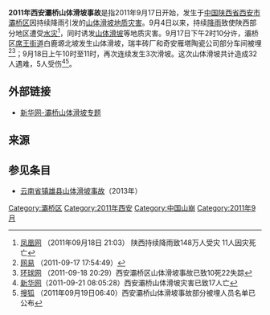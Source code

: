 '''2011年西安灞桥山体滑坡事故'''是指2011年9月17日开始，发生于[[中华人民共和国|中国]][[陕西省|陕西省]][[西安市|西安市]][[灞桥区|灞桥区]]因持续降雨引发的[[山体滑坡|山体滑坡]][[天灾|地质灾害]]。9月4日以来，持续[[降雨|降雨]]致使陕西部分地区遭受[[水灾|水灾]]<ref>[http://news.ifeng.com/mainland/detail_2011_09/18/9280212_0.shtml 凤凰网] {{Wayback|url=http://news.ifeng.com/mainland/detail_2011_09/18/9280212_0.shtml |date=20180926232547 }}（2011年09月18日 21:03） 陕西持续降雨致148万人受灾 11人因灾死亡</ref>，同时诱发[[山体滑坡|山体滑坡]]等地质灾害。9月17日下午2时10分许，灞桥区[[席王街道|席王街道]]白鹿塬北坡发生山体滑坡，瑞丰砖厂和奇安雁塔陶瓷公司部分车间被埋<ref>[http://news.163.com/11/0917/17/7E61BD9400014JB5.html 网易] {{Wayback|url=http://news.163.com/11/0917/17/7E61BD9400014JB5.html |date=20181002223307 }}（2011-09-17 17:54:49）</ref><ref>[http://china.huanqiu.com/roll/2011-09/2013695.html 环球网] {{Wayback|url=http://china.huanqiu.com/roll/2011-09/2013695.html |date=20181005135925 }}（2011-09-18 20:29）西安灞桥区山体滑坡事故已致10死22失踪</ref>；9月18日上午10时至11时，再次连续发生3次滑坡。这次山体滑坡共计造成32人遇难，5人受伤<ref>[http://www.sn.xinhuanet.com/misc/2011-09/23/content_23759197.htm 新华网]{{dead link|date=十一月 2017 |bot=InternetArchiveBot }}（2011-09-21 08:05:28）西安灞桥山体滑坡灾害已致17人亡</ref><ref>[http://news.sohu.com/20110919/n319769834.shtml 搜狐] {{Wayback|url=http://news.sohu.com/20110919/n319769834.shtml |date=20181006015732 }}（2011年09月19日06:40）西安灞桥山体滑坡事故部分被埋人员名单已公布</ref>。

==外部链接==
* [https://web.archive.org/web/20111017132657/http://www.sn.xinhuanet.com/201109mon/rain.htm 新华网-灞桥山体滑坡专题]

==来源==
{{Reflist}}
==参见条目==
*[[云南省镇雄县山体滑坡事故|云南省镇雄县山体滑坡事故]]（2013年）
[[Category:灞桥区|Category:灞桥区]]
[[Category:2011年西安|Category:2011年西安]]
[[Category:中国山崩|Category:中国山崩]]
[[Category:2011年9月|Category:2011年9月]]